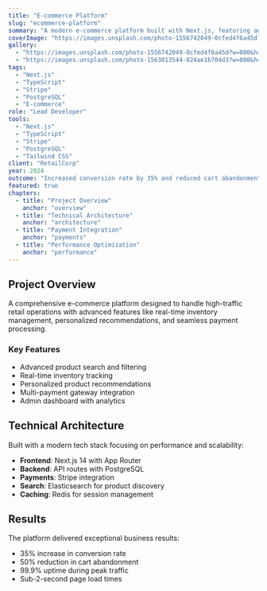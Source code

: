 ```yaml
---
title: "E-commerce Platform"
slug: "ecommerce-platform"
summary: "A modern e-commerce platform built with Next.js, featuring advanced search, real-time inventory, and seamless checkout experience."
coverImage: "https://images.unsplash.com/photo-1556742049-0cfed4f6a45d?w=800&h=500&fit=crop&crop=entropy&auto=format"
gallery:
  - "https://images.unsplash.com/photo-1556742049-0cfed4f6a45d?w=800&h=500&fit=crop&crop=entropy&auto=format"
  - "https://images.unsplash.com/photo-1563013544-824ae1b704d3?w=800&h=500&fit=crop&crop=entropy&auto=format"
tags:
  - "Next.js"
  - "TypeScript"
  - "Stripe"
  - "PostgreSQL"
  - "E-commerce"
role: "Lead Developer"
tools:
  - "Next.js"
  - "TypeScript"
  - "Stripe"
  - "PostgreSQL"
  - "Tailwind CSS"
client: "RetailCorp"
year: 2024
outcome: "Increased conversion rate by 35% and reduced cart abandonment by 50%"
featured: true
chapters:
  - title: "Project Overview"
    anchor: "overview"
  - title: "Technical Architecture"
    anchor: "architecture"
  - title: "Payment Integration"
    anchor: "payments"
  - title: "Performance Optimization"
    anchor: "performance"
---
```


## Project Overview

A comprehensive e-commerce platform designed to handle high-traffic retail operations with advanced features like real-time inventory management, personalized recommendations, and seamless payment processing.

### Key Features

- Advanced product search and filtering
- Real-time inventory tracking
- Personalized product recommendations
- Multi-payment gateway integration
- Admin dashboard with analytics

## Technical Architecture

Built with a modern tech stack focusing on performance and scalability:

- **Frontend**: Next.js 14 with App Router
- **Backend**: API routes with PostgreSQL
- **Payments**: Stripe integration
- **Search**: Elasticsearch for product discovery
- **Caching**: Redis for session management

## Results

The platform delivered exceptional business results:
- 35% increase in conversion rate
- 50% reduction in cart abandonment
- 99.9% uptime during peak traffic
- Sub-2-second page load times